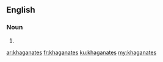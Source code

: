 ==English==

===Noun===
{{head|en|noun plural form}}

# {{plural of|khaganate|lang=en}}

[[ar:khaganates]]
[[fr:khaganates]]
[[ku:khaganates]]
[[my:khaganates]]